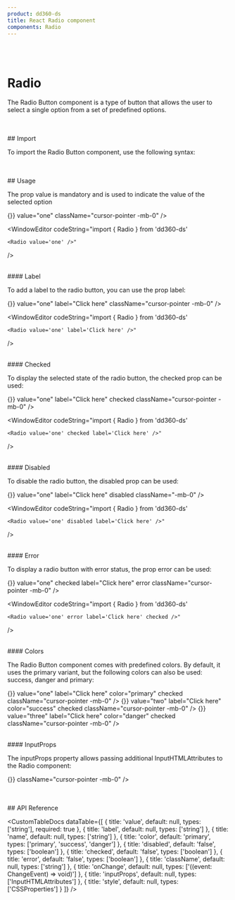 ```yaml
---
product: dd360-ds
title: React Radio component
components: Radio
---
```


<br />
<br />

# <span name="floating-nav">Radio</span>

The Radio Button component is a type of button that allows the user to select a single option from a set of predefined options.

<br />
<br />
## <span name="floating-nav">Import</span>

To import the Radio Button component, use the following syntax:

<WindowEditor codeString="import { Radio } from 'dd360-ds'" />
<WindowEditor codeString="import Radio from 'dd360-ds/Radio'" />

<br />
<br />
## <span name="floating-nav">Usage</span>

The prop value is mandatory and is used to indicate the value of the selected option

<ContainerComponentDoc className="gap-y-2">
    <Radio onChange={() => {}} value="one" className="cursor-pointer -mb-0" />
</ContainerComponentDoc>

<WindowEditor
    codeString="import { Radio } from 'dd360-ds'

    <Radio value='one' />"

/>

<br />
#### <span name="floating-nav">Label</span>

To add a label to the radio button, you can use the prop label:

<ContainerComponentDoc className="gap-y-2">
    <Radio onChange={() => {}} value="one" label="Click here" className="cursor-pointer -mb-0" />
</ContainerComponentDoc>

<WindowEditor
    codeString="import { Radio } from 'dd360-ds'

    <Radio value='one' label='Click here' />"

/>

<br />
#### <span name="floating-nav">Checked</span>

To display the selected state of the radio button, the checked prop can be used:

<ContainerComponentDoc className="gap-y-2">
    <Radio onChange={() => {}} value="one" label="Click here" checked className="cursor-pointer -mb-0" />
</ContainerComponentDoc>

<WindowEditor
    codeString="import { Radio } from 'dd360-ds'

    <Radio value='one' checked label='Click here' />"

/>

<br />
#### <span name="floating-nav">Disabled</span>

To disable the radio button, the disabled prop can be used:

<ContainerComponentDoc className="gap-y-2">
    <Radio onChange={() => {}} value="one" label="Click here" disabled className="-mb-0" />
</ContainerComponentDoc>

<WindowEditor
    codeString="import { Radio } from 'dd360-ds'

    <Radio value='one' disabled label='Click here' />"

/>

<br />
#### <span name="floating-nav">Error</span>

To display a radio button with error status, the prop error can be used:

<ContainerComponentDoc className="gap-y-2">
    <Radio onChange={() => {}} value="one" checked label="Click here" error className="cursor-pointer -mb-0" />
</ContainerComponentDoc>

<WindowEditor
    codeString="import { Radio } from 'dd360-ds'

    <Radio value='one' error label='Click here' checked />"

/>

<br />
#### <span name="floating-nav">Colors</span>

The Radio Button component comes with predefined colors. By default, it uses the primary variant, but the following colors can also be used: success, danger and
primary:

<ContainerComponentDoc className="gap-y-2">
    <Radio onChange={() => {}} value="one" label="Click here" color="primary" checked className="cursor-pointer -mb-0" />
    <Radio onChange={() => {}} value="two" label="Click here" color="success" checked className="cursor-pointer -mb-0" />
    <Radio onChange={() => {}} value="three" label="Click here" color="danger" checked className="cursor-pointer -mb-0" />
</ContainerComponentDoc>

<WindowEditor
    codeString="import { Radio, RadioGroup } from 'dd360-ds'
      <RadioGroup name='radio-buttons-group' title='Radio Group' row >
      &nbsp;&nbsp;<Radio value='one' label='Click here' color='primary' checked />
      &nbsp;&nbsp;<Radio value='two' label='Click here' color='success' checked />
      &nbsp;&nbsp;<Radio value='three' label='Click here' color='danger' checked />
      </RadioGroup>"
/>

<br />
#### <span name="floating-nav">InputProps</span>

The inputProps property allows passing additional InputHTMLAttributes to the Radio component:

<ContainerComponentDoc className="gap-y-2">
    <Radio value="one" label="Click here" inputProps={{ 'aria-label': 'one' }} onChange={() => {}} className="cursor-pointer -mb-0" />
</ContainerComponentDoc>

<WindowEditor
    codeString="import { Radio } from 'dd360-ds'
    <Radio value='one' inputProps={{ 'aria-label': 'one'}} label='Click here' />"
/>

<br />
<br />
## <span name="floating-nav">API Reference</span>

<CustomTableDocs
    dataTable={[
        { title: 'value', default: null, types: ['string'], required: true },
        { title: 'label', default: null, types: ['string'] },
        { title: 'name', default: null, types: ['string'] },
        { title: 'color', default: 'primary', types: ['primary', 'success', 'danger'] },
        { title: 'disabled', default: 'false', types: ['boolean'] },
        { title: 'checked', default: 'false', types: ['boolean'] },
        { title: 'error', default: 'false', types: ['boolean'] },
        { title: 'className', default: null, types: ['string'] },
        { title: 'onChange', default: null, types: ['((event: ChangeEvent<HTMLInputElement>) => void)'] },
        { title: 'inputProps', default: null, types: ['InputHTMLAttributes'] },
        { title: 'style', default: null, types: ['CSSProperties'] }
    ]}
/>
